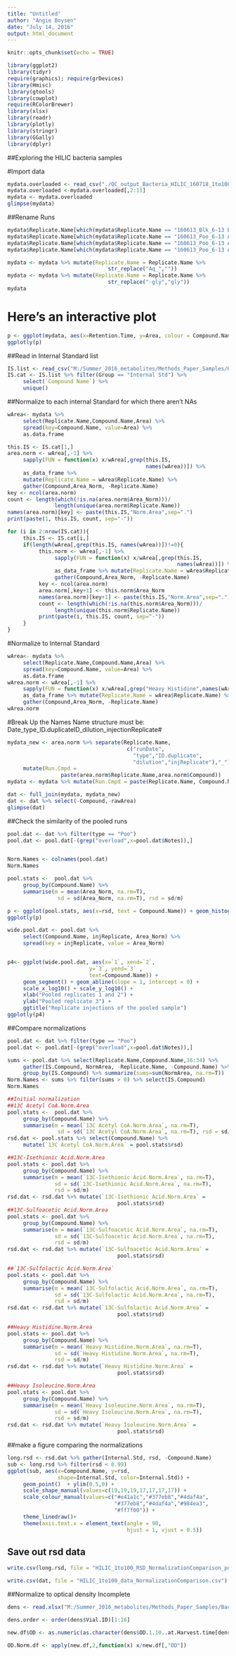 ```yaml
---
title: "Untitled"
author: "Angie Boysen"
date: "July 14, 2016"
output: html_document
---
```


```r
knitr::opts_chunk$set(echo = TRUE)

library(ggplot2)
library(tidyr)
require(graphics); require(grDevices)
library(Hmisc)
library(gtools)
library(cowplot)
require(RColorBrewer)
library(xlsx)
library(readr)
library(plotly)
library(stringr)
library(GGally)
library(dplyr)
```

##Exploring the HILIC bacteria samples

#Import data

```r
mydata.overloaded <- read_csv("./QC_output_Bacteria_HILIC_160718_1to100_AKB.csv")
mydata.overloaded <-mydata.overloaded[,2:11]
mydata <- mydata.overloaded
glimpse(mydata)
```

##Rename Runs
```r
mydata$Replicate.Name[which(mydata$Replicate.Name == "160613_Blk_6-13 Blank")] <- "160613_Blk_FltBlk-0613_1to100"
mydata$Replicate.Name[which(mydata$Replicate.Name == "160613_Poo_6-13 Aq Extracts_1to100_1")] <- "160613_Poo_Poo-0613_1to100_1"
mydata$Replicate.Name[which(mydata$Replicate.Name == "160613_Poo_6-13 Aq Extracts_1to100_2")] <- "160613_Poo_Poo-0613_1to100_2"
mydata$Replicate.Name[which(mydata$Replicate.Name == "160613_Poo_6-13 Aq Extracts_1to100_3")] <- "160613_Poo_Poo-0613_1to100_3"

mydata <- mydata %>% mutate(Replicate.Name = Replicate.Name %>%
                                str_replace("Aq_",""))
mydata <- mydata %>% mutate(Replicate.Name = Replicate.Name %>%
                                str_replace("-gly","gly"))
mydata
```


# Here's an interactive plot
```r
p <- ggplot(mydata, aes(x=Retention.Time, y=Area, colour = Compound.Name)) + geom_point(aes(text = paste(Replicate.Name)), alpha = 0.4) + scale_y_log10()
ggplotly(p)
```


##Read in Internal Standard list
```r
IS.list <- read_csv("M:/Summer_2016_metabolites/Methods_Paper_Samples/HILIC_MasterList_Summer2016.csv")  
IS.cat <- IS.list %>% filter(Group == "Internal Std") %>% 
     select(`Compound Name`) %>% 
     unique()
```


##Normalize to each internal Standard for which there aren't NAs
```r
wArea<- mydata %>%
     select(Replicate.Name,Compound.Name,Area) %>%
     spread(key=Compound.Name, value=Area) %>%
     as.data.frame

this.IS <- IS.cat[1,]
area.norm <- wArea[,-1] %>% 
     sapply(FUN = function(x) x/wArea[,grep(this.IS,
                                            names(wArea))]) %>%
     as_data_frame %>% 
     mutate(Replicate.Name = wArea$Replicate.Name) %>%
     gather(Compound,Area_Norm, -Replicate.Name)
key <- ncol(area.norm)
count <- length(which(!is.na(area.norm$Area_Norm)))/
               length(unique(area.norm$Replicate.Name))
names(area.norm)[key] <- paste(this.IS,"Norm.Area",sep=".")
print(paste(1, this.IS, count, sep="-"))

for (i in 2:nrow(IS.cat)){
     this.IS <- IS.cat[i,]
     if(length(wArea[,grep(this.IS, names(wArea))])!=0){
          this.norm <- wArea[,-1] %>% 
               sapply(FUN = function(x) x/wArea[,grep(this.IS,
                                                      names(wArea))]) %>%
               as_data_frame %>% mutate(Replicate.Name = wArea$Replicate.Name) %>%
               gather(Compound,Area_Norm, -Replicate.Name)
          key <- ncol(area.norm)
          area.norm[,key+1] <- this.norm$Area_Norm
          names(area.norm)[key+1] <- paste(this.IS,"Norm.Area",sep=".")
          count <- length(which(!is.na(this.norm$Area_Norm)))/
               length(unique(this.norm$Replicate.Name))
          print(paste(i, this.IS, count, sep="-"))
     }
}
```

#Normalize to Internal Standard
```r
wArea<- mydata %>%
     select(Replicate.Name,Compound.Name,Area) %>%
     spread(key=Compound.Name, value=Area) %>%
     as.data.frame
wArea.norm <- wArea[,-1] %>% 
     sapply(FUN = function(x) x/wArea[,grep("Heavy Histidine",names(wArea))]) %>%
     as_data_frame %>% mutate(Replicate.Name = wArea$Replicate.Name) %>%
     gather(Compound,Area_Norm, -Replicate.Name)
wArea.norm
```


#Break Up the Names
Name structure must be:
Date_type_ID.duplicateID_dilution_injectionReplicate#

```r
mydata_new <- area.norm %>% separate(Replicate.Name, 
                                      c("runDate",
                                        "type","ID.duplicate",
                                        "dilution","injReplicate"),"_") %>%
     mutate(Run.Cmpd = 
                 paste(area.norm$Replicate.Name,area.norm$Compound))
mydata <- mydata %>% mutate(Run.Cmpd = paste(Replicate.Name, Compound.Name))

dat <- full_join(mydata, mydata_new)
dat <- dat %>% select(-Compound,-rawArea)
glimpse(dat)
```

##Check the similarity of the pooled runs
```r
pool.dat <- dat %>% filter(type == "Poo")
pool.dat <- pool.dat[-(grep("overload",x=pool.dat$Notes)),]


Norm.Names <- colnames(pool.dat)
Norm.Names

pool.stats <-  pool.dat %>%
     group_by(Compound.Name) %>%
     summarise(m = mean(Area_Norm, na.rm=T), 
                sd = sd(Area_Norm, na.rm=T), rsd = sd/m)

p <- ggplot(pool.stats, aes(x=rsd, text = Compound.Name)) + geom_histogram(binwidth = 0.05) + ggtitle("Relative Standard Deviation for 54 compounds in the pooled samples")
ggplotly(p)

wide.pool.dat <- pool.dat %>% 
     select(Compound.Name, injReplicate, Area_Norm) %>% 
     spread(key = injReplicate, value = Area_Norm)


p4<- ggplot(wide.pool.dat, aes(x=`1`, xend=`2`, 
                          y=`3`, yend=`3` , 
                          text=Compound.Name)) + 
     geom_segment() + geom_abline(slope = 1, intercept = 0) + 
     scale_x_log10() + scale_y_log10() + 
     xlab("Pooled replicates 1 and 2") + 
     ylab("Pooled replicate 3") + 
     ggtitle("Replicate injections of the pooled sample")
ggplotly(p4)
```

##Compare normalizations
```r
pool.dat <- dat %>% filter(type == "Poo")
pool.dat <- pool.dat[-(grep("overload",x=pool.dat$Notes)),]

sums <- pool.dat %>% select(Replicate.Name,Compound.Name,16:34) %>%
     gather(IS.Compound, NormArea, -Replicate.Name, -Compound.Name) %>%
     group_by(IS.Compound) %>% summarize(sums=sum(NormArea, na.rm=T))
Norm.Names <- sums %>% filter(sums > 0) %>% select(IS.Compound)
Norm.Names

##Initial normalization
##13C Acetyl CoA.Norm.Area
pool.stats <-  pool.dat %>%
     group_by(Compound.Name) %>%
     summarise(m = mean(`13C Acetyl CoA.Norm.Area`, na.rm=T), 
                sd = sd(`13C Acetyl CoA.Norm.Area`, na.rm=T), rsd = sd/m)
rsd.dat <- pool.stats %>% select(Compound.Name) %>%
     mutate(`13C Acetyl CoA.Norm.Area` = pool.stats$rsd)

##13C-Isethionic Acid.Norm.Area
pool.stats <- pool.dat %>%
     group_by(Compound.Name) %>%
     summarise(m = mean(`13C-Isethionic Acid.Norm.Area`, na.rm=T), 
               sd = sd(`13C-Isethionic Acid.Norm.Area`, na.rm=T), 
               rsd = sd/m)
rsd.dat <- rsd.dat %>% mutate(`13C-Isethionic Acid.Norm.Area` =
                                   pool.stats$rsd)
##13C-Sulfoacetic Acid.Norm.Area
pool.stats <- pool.dat %>%
     group_by(Compound.Name) %>%
     summarise(m = mean(`13C-Sulfoacetic Acid.Norm.Area`, na.rm=T), 
               sd = sd(`13C-Sulfoacetic Acid.Norm.Area`, na.rm=T), 
               rsd = sd/m)
rsd.dat <- rsd.dat %>% mutate(`13C-Sulfoacetic Acid.Norm.Area` =
                                   pool.stats$rsd)

##`13C-Sulfolactic Acid.Norm.Area`
pool.stats <- pool.dat %>%
     group_by(Compound.Name) %>%
     summarise(m = mean(`13C-Sulfolactic Acid.Norm.Area`, na.rm=T), 
               sd = sd(`13C-Sulfolactic Acid.Norm.Area`, na.rm=T), 
               rsd = sd/m)
rsd.dat <- rsd.dat %>% mutate(`13C-Sulfolactic Acid.Norm.Area` =
                                   pool.stats$rsd)

##Heavy Histidine.Norm.Area
pool.stats <- pool.dat %>%
     group_by(Compound.Name) %>%
     summarise(m = mean(`Heavy Histidine.Norm.Area`, na.rm=T), 
               sd = sd(`Heavy Histidine.Norm.Area`, na.rm=T), 
               rsd = sd/m)
rsd.dat <- rsd.dat %>% mutate(`Heavy Histidine.Norm.Area` =
                                   pool.stats$rsd)

##Heavy Isoleucine.Norm.Area
pool.stats <- pool.dat %>%
     group_by(Compound.Name) %>%
     summarise(m = mean(`Heavy Isoleucine.Norm.Area`, na.rm=T), 
               sd = sd(`Heavy Isoleucine.Norm.Area`, na.rm=T), 
               rsd = sd/m)
rsd.dat <- rsd.dat %>% mutate(`Heavy Isoleucine.Norm.Area` =
                                   pool.stats$rsd)


```


##make a figure comparing the normalizations
```r
long.rsd <- rsd.dat %>% gather(Internal.Std, rsd, -Compound.Name)
sub <- long.rsd %>% filter(rsd < 0.99)
ggplot(sub, aes(x=Compound.Name, y=rsd, 
                shape=Internal.Std, color=Internal.Std)) +
     geom_point()  + ylim(0.5,0) +
     scale_shape_manual(values=c(19,19,19,17,17,17,17)) +
     scale_colour_manual(values=c("#e41a1c","#377eb8","#4daf4a",
                                  "#377eb8","#4daf4a","#984ea3",
                                  "#ff7f00")) + 
     theme_linedraw()+ 
     theme(axis.text.x = element_text(angle = 90, 
                                      hjust = 1, vjust = 0.5))

```

## Save out rsd data
```r
write.csv(long.rsd, file = "HILIC_1to100_RSD_NormalizationComparison_pool0613.csv")

write.csv(dat, file = "HILIC_1to100_data_NormalizationComparison.csv")

```


##Normalize to optical density
Incomplete
```r
dens <- read.xlsx("M:/Summer_2016_metabolites/Methods_Paper_Samples/Bacteria_Skyline_Samples/Cultures_Extraction_Log.xlsx", 1)  # read first sheet

dens.order <- order(dens$Vial.ID)[1:16]

new.df$OD <- as.numeric(as.character(dens$OD.1.10..at.Harvest.time[dens.order]))

OD.Norm.df <- apply(new.df,2,function(x) x/new.df[,"OD"])
```




